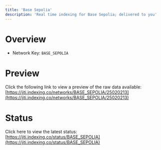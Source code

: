 ```yaml
---
title: 'Base Sepolia'
description: 'Real time indexing for Base Sepolia; delivered to you'
---
```


# Overview
- Network Key: `BASE_SEPOLIA`

# Preview
Click the following link to view a preview of the raw data available: [https://jiti.indexing.co/networks/BASE_SEPOLIA/25020213](https://jiti.indexing.co/networks/BASE_SEPOLIA/25020213)

# Status
Click here to view the latest status: [https://jiti.indexing.co/status/BASE_SEPOLIA](https://jiti.indexing.co/status/BASE_SEPOLIA)
